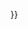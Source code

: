 {{imbox
| type       = license
| image      = [[File:Trademark Warning Symbol.svg|70px|alt=An "R" in a circle, a "TM" in a circle, and an exclamation mark in a warning triangle.|link=]]
| text       = 本作品含有在一個或多個司法管轄區内受[[商標|商標法]]保護的內容。任意使用以致於侵害到商標擁有者的權益將可能會面臨[[刑法|刑事]]責任與[[民事]]賠償。請使用者使用前自行查明相關法律規定並承擔一切風險與責任。參見我們的[[Wikipedia:免责声明|免責聲明]]。使用本商標並不表示由維基共享資源或[[foundation:|維基媒體基金會]]對持有人的背書，反之亦然。  
}}{{{category|{{image other| [[Category:商标|{{PAGENAME}}]]}}}}}<noinclude>
{{Documentation}}
</noinclude>